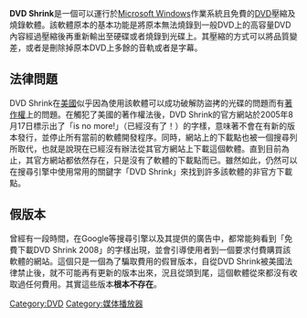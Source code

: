 {{unreferenced|time=2010-06-15T17:00:31+00:00}}
{{noteTA
|G1=IT
}}
{{Infobox Software
|  name = DVD Shrink
|  logo = [[File:DVD_Shrink_Logo.png|72px]]
|  screenshot = [[File:DVD_Shrink.PNG|250px]]
|  caption = DVD Shrink 3.2 螢幕截圖
|  developer = DVD Shrink
|  latest_release_version = 3.2.0.15
|  latest_release_date = 2004年7月25日
|  operating_system = [[Microsoft_Windows|Microsoft Windows]]
|  genre = [[DVD|DVD]]
| status = 停止開發
|  license = [[免費軟體|免費軟體]]
| website = http://www.dvdshrink.org/
.}}

'''DVD Shrink'''是一個可以運行於[[Microsoft_Windows|Microsoft Windows]]作業系統且免費的[[DVD|DVD]]壓縮及燒錄軟體。該軟體原本的基本功能是將原本無法燒錄到一般DVD上的高容量DVD內容經過壓縮後再重新輸出至硬碟或者燒錄到光碟上。其壓縮的方式可以將品質變差，或者是刪除掉原本DVD上多餘的音軌或者是字幕。

== 法律問題 ==
DVD Shrink在[[美國|美國]]似乎因為使用該軟體可以成功破解防盜拷的光碟的問題而有[[著作權|著作權]]上的問題。在觸犯了美國的著作權法後，DVD Shrink的官方網站於2005年8月17日標示出了「is no more!」（已經沒有了！）的字樣，意味著不會在有新的版本發行，並停止所有當前的軟體開發程序。同時，網站上的下載點也被一個搜尋列所取代，也就是說現在已經沒有辦法從其官方網站上下載這個軟體。直到目前為止，其官方網站都依然存在，只是沒有了軟體的下載點而已。雖然如此，仍然可以在搜尋引擎中使用常用的關鍵字「DVD Shrink」來找到許多該軟體的非官方下載點。

== 假版本 ==
曾經有一段時間，在Google等搜尋引擎以及其提供的廣告中，都常能夠看到「免費下載DVD Shrink 2008」的字樣出現，並會引導使用者到一個要求付費購買該軟體的網站。這個只是一個為了騙取費用的假冒版本，自從DVD Shrink被美國法律禁止後，就不可能再有更新的版本出來，況且從頭到尾，這個軟體從來都沒有收取過任何費用。其實這些版本'''根本不存在'''。

[[Category:DVD|Category:DVD]]
[[Category:媒体播放器|Category:媒体播放器]]
